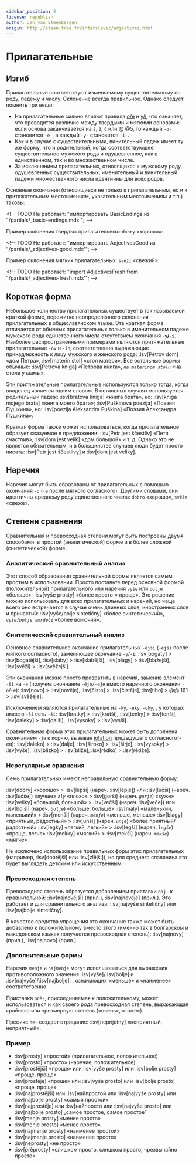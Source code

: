 ```yaml
---
sidebar_position: 2
license: republish
author: Jan van Steenbergen
origin: http://steen.free.fr/interslavic/adjectives.html
---
```


# Прилагательные

## Изгиб

Прилагательные соответствуют изменяемому существительному по роду, падежу и числу. Склонение всегда правильное. Однако следует помнить три вещи:

- На прилагательные сильно влияют правила [o/e][1] и [y/i][2], что означает, что проводится различие между твердыми и мягкими основами: если основа заканчивается на `š`, `ž`, `č`  или @ @5, то каждый `-o-` становится `-e-`, а каждый `-y-` становится `-i-`.
- Как и в случае с существительными, винительный падеж имеет ту же форму, что и родительный, когда соответствующее существительное мужского рода и одушевленное, как в единственном, так и во множественном числе.
- За исключением прилагательных, относящихся к мужскому роду, одушевленных существительных, именительный и винительный падежи множественного числа идентичны для всех родов.

Основные окончания (относящиеся не только к прилагательным, но и к притяжательным местоимениям, указательным местоимениям и т.п.) таковы:

\<!-- TODO Не работает: "импортировать BasicEndings из './partials/\_basic-endings.mdx'"; -->

Пример склонения твердых прилагательных: `dobry` «хорошо»:

\<!-- TODO Не работает: "импортировать AdjectivesGood из './partials/\_adjectives-good.mdx'"; -->

Пример склонения мягких прилагательных: `svěži` «свежий»:

\<!-- TODO Не работает: "import AdjectivesFresh from './partials/\_adjectives-fresh.mdx'"; -->

## Короткая форма

Небольшое количество прилагательных существует в так называемой краткой форме, пережитке неопределенного склонения прилагательных в общеславянском языке. Эта краткая форма отличается от обычных прилагательных только в именительном падеже мужского рода единственного числа отсутствием окончания **-`y`/-`i`**. Наиболее распространенными примерами являются притяжательные прилагательные `-ov` и `-in`, соответственно выражающие принадлежность к лицу мужского и женского рода: :isv[Petrov dom] «дом Петра», :isv[materin stol] «стол матери». Все остальные формы обычные: :isv[Petrova kniga] «Петрова книга», _`na materinom stolu`_ «на столе у ​​мамы».

Эти притяжательные прилагательные используются только тогда, когда владелец является одним словом. В остальных случаях используется родительный падеж: :isv[bratova kniga] «книга брата», но: :isv[kniga mojego brata] «книга моего брата»; :isv[Puškinova poezija] «Поэзия Пушкина», но: :isv[poezija Aleksandra Puškina] «Поэзия Александра Пушкина».

Краткая форма также может использоваться, когда прилагательное образует сказуемое в предложении: :isv[Petr jest ščestliv] «Петя счастлив», :isv[dom jest velik] «дом большой» и т. д. Однако это не является обязательным, и в большинстве случаев люди будет просто писать: :isv[Petr jest ščestlivy] и :isv[dom jest veliky].

## Наречия

Наречия могут быть образованы от прилагательных с помощью окончания `-o` (`-e` после мягкого согласного). Другими словами, они идентичны среднему роду единственного числа: `dobro` «хорошо», `svěže` «свеже».

## Степени сравнения

Сравнительная и превосходная степени могут быть построены двумя способами: в простой (аналитической) форме и в более сложной (синтетической) форме.

### Аналитический сравнительный анализ

Этот способ образования сравнительной формы является самым простым в использовании. Просто поставьте перед основной формой (положительной) прилагательного или наречия `vyše` или `bolje` «больше»: :isv[vyše prosty] «более просто = проще». Это решение можно использовать для всех прилагательных и наречий, но чаще всего оно встречается в случае очень длинных слов, иностранных слов и причастий: :isv[vyše/bolje sintetičny] «более синтетический», _`vyše/bolje smrdeči`_ «более вонючий».

### Синтетический сравнительный анализ

Основное сравнительное окончание прилагательных `-ějši` (`-ejši` после мягкого согласного), заменяющее окончание `-y`/`-i`: :isv[bogaty] > :isv[bogatějši], :isv[slaby]  > :isv[slabějši], :isv[blagy]  > :isv[blažejši], :isv[svěži]  > :isv[svěžejši].

Эти окончания можно просто превратить в наречия, заменив элемент `-ši` на `-e` (получив окончание `-ěje/-eje` вместо наречного окончания `-o`/`-e`): :isv[novo] > :isv[nověje], :isv[čisto]  > :isv[čistěje], :isv[tiho]  > @@ 161 > :isv[svěžeje].

Исключением являются прилагательные на `-ky`, `-eky`, `-oky`, , у которых вместо `-ši` есть `-ši`: :isv[kratky] > :isv[kratši], :isv[tenky]  > :isv[tenši], :isv[daleky]  > :isv[dalši], :isv[vysoky]  > :isv[vysši].

Сравнительная форма этих прилагательных может быть дополнена окончанием `-je` к корню, вызывая [iotation][3] предыдущего согласного(-ев): :isv[daleko] > :isv[dalje], :isv[široko]  > :isv[širje], :isv[vysoky]  > :isv[vyše], :isv[blizko]  > :isv[bliže], :isv[rědko]  > :isv[rědže].

### Нерегулярные сравнения

Семь прилагательных имеют неправильную сравнительную форму:

:isv[dobry] «хорошо» > :isv[lěpši] (нареч. :isv[lěpje]) или :isv[lučši] (нареч. :isv[lučše]) «лучше»
_`zly`_ «плохо» > :isv[gorši] (нареч. _`gorje`_) «хуже»
:isv[veliky] «большой, большой» > :isv[večši] (нареч. :isv[veče]) или :isv[bolši] (нареч. _`bolje`_) «больше, больше»
:isv[maly] «маленький, маленький» > :isv[menši] (нареч. _`menje`_) «меньше, меньше»
:isv[blagy] «приятный, радостный» > :isv[unši] (нареч. _`unje`_) «более приятный/радостный»
:isv[legky] «легкий, легкий» > :isv[legši] (нареч. _`legše`_) «проще, легче»
:isv[mekky] «мягкий» > :isv[mekši] (нареч. _`mekše`_) «мягче»

Не исключено использование правильных форм этих прилагательных (например, :isv[dobrějši] или :isv[zlějši]), но для среднего славянина это будет выглядеть детским или искусственным.

### Превосходная степень

Превосходная степень образуется добавлением приставки `naj-` к сравнительной: :isv[najnovějši] (прил.), :isv[najnověje] (прил.). Это работает и для сравнительного анализа: :isv[najvyše sintetičny] или :isv[najbolje sintetičny].

В качестве средства упрощения это окончание также может быть добавлено к положительному вместо этого (именно так в болгарском и македонском языках получается превосходная степень): :isv[najnovy] (прил.), :isv[najnovo] (прил.).

### Дополнительные формы

Наречия `menje` и `najmenje` могут использоваться для выражения противоположного значения :isv[vyše]/:isv[bolje]  и :isv[najvyše]/:isv[najbolje], , означающих «меньше» и «наименее» соответственно.

Приставка `prě-`, присоединяемая к положительному, может использоваться и как своего рода превосходная степень, выражающая крайнюю или чрезмерную степень («очень», «тоже»).

Префикс `ne-` создает отрицание: :isv[neprijetny] «неприятный, неприятный».

### Пример

- :isv[prosty] «простой» (прилагательное, положительное)
- :isv[prosto] «просто» (наречие, положительное)
- :isv[prostějši] «проще» или :isv[vyše prosty] или :isv[bolje prosty] «проще, проще»
- :isv[prostěje] «проще» или :isv[vyše prosto] или :isv[bolje prosto] «проще, проще»
- :isv[najprostějši] или :isv\[найпростой или :isv[najvyše prosty] или :isv[najbolje prosty] «самый простой»
- :isv[najprostěje] или :isv\[найпросто или :isv[najvyše prosto] или :isv[najbolje prosto] „самое простое, самое простое”
- :isv[menje prosty] «менее просто»
- :isv[menje prosto] «менее просто»
- :isv[najmenje prosty] «наименее простой»
- :isv[najmenje prosto] «наименее просто»
- :isv[neprosty] «не просто»
- :isv[prěprosty] «слишком просто, слишком просто, чрезвычайно просто»

[1]: ../phonology.mdx#o

[2]: ../phonology.mdx#y

[3]: ../phonology.mdx#iotation

